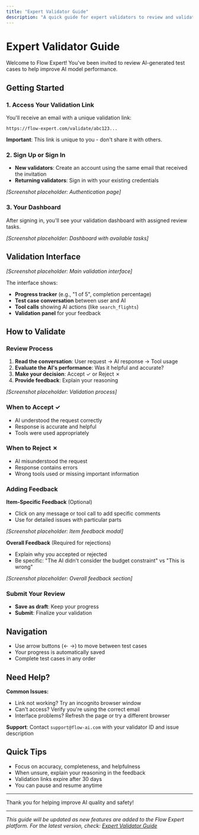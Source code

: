 ```yaml
---
title: "Expert Validator Guide"
description: "A quick guide for expert validators to review and validate AI-generated test cases using the Flow Expert interface."
---
```


# Expert Validator Guide

Welcome to Flow Expert! You've been invited to review AI-generated test cases to help improve AI model performance.

## Getting Started

### 1. Access Your Validation Link

You'll receive an email with a unique validation link:
```
https://flow-expert.com/validate/abc123...
```

**Important**: This link is unique to you - don't share it with others.

### 2. Sign Up or Sign In

- **New validators**: Create an account using the same email that received the invitation
- **Returning validators**: Sign in with your existing credentials

*[Screenshot placeholder: Authentication page]*

### 3. Your Dashboard

After signing in, you'll see your validation dashboard with assigned review tasks.

*[Screenshot placeholder: Dashboard with available tasks]*

## Validation Interface

*[Screenshot placeholder: Main validation interface]*

The interface shows:
- **Progress tracker** (e.g., "1 of 5", completion percentage)
- **Test case conversation** between user and AI
- **Tool calls** showing AI actions (like `search_flights`)
- **Validation panel** for your feedback

## How to Validate

### Review Process

1. **Read the conversation**: User request → AI response → Tool usage
2. **Evaluate the AI's performance**: Was it helpful and accurate?
3. **Make your decision**: Accept ✓ or Reject ✗
4. **Provide feedback**: Explain your reasoning

*[Screenshot placeholder: Validation process]*

### When to Accept ✓
- AI understood the request correctly
- Response is accurate and helpful
- Tools were used appropriately

### When to Reject ✗
- AI misunderstood the request
- Response contains errors
- Wrong tools used or missing important information

### Adding Feedback

**Item-Specific Feedback** (Optional)
- Click on any message or tool call to add specific comments
- Use for detailed issues with particular parts

*[Screenshot placeholder: Item feedback modal]*

**Overall Feedback** (Required for rejections)
- Explain why you accepted or rejected
- Be specific: "The AI didn't consider the budget constraint" vs "This is wrong"

*[Screenshot placeholder: Overall feedback section]*

### Submit Your Review

- **Save as draft**: Keep your progress
- **Submit**: Finalize your validation

## Navigation

- Use arrow buttons (← →) to move between test cases
- Your progress is automatically saved
- Complete test cases in any order

## Need Help?

**Common Issues:**
- Link not working? Try an incognito browser window
- Can't access? Verify you're using the correct email
- Interface problems? Refresh the page or try a different browser

**Support**: Contact `support@flow-ai.com` with your validator ID and issue description

## Quick Tips

- Focus on accuracy, completeness, and helpfulness
- When unsure, explain your reasoning in the feedback
- Validation links expire after 30 days
- You can pause and resume anytime

---

Thank you for helping improve AI quality and safety!

---

*This guide will be updated as new features are added to the Flow Expert platform. For the latest version, check: [Expert Validator Guide](./expert-validator-guide.mdx)* 